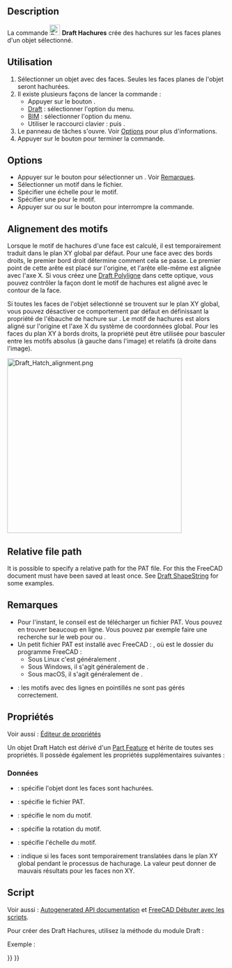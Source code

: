 <languages/>

{{Docnav/fr
|[[Draft_ShapeString/fr|Forme à partir d'un texte]]
|[[Draft_Text/fr|Texte]]
|[[Draft_Workbench/fr|Atelier Draft]]
|IconL=Draft_ShapeString.svg
|IconR=Draft_Text.svg
|IconC=Workbench_Draft.svg
}}

{{GuiCommand/fr
|Name=Draft Hatch
|Name/fr=Draft Hachures
|MenuLocation=Draft : Formes → Hachures<br><br>
BIM : Annotation → Hachures
|Workbenches=[[Draft_Workbench/fr|Draft]], [[BIM_Workbench/fr|BIM]]
|Shortcut={{KEY|H}} {{KEY|A}}
|Version=0.20
|SeeAlso=[[Draft_Pattern/fr|Draft Motif]]
}}

== Description ==

La commande [[Image:Draft_Hatch.svg|24px]]  '''Draft Hachures''' crée des hachures sur les faces planes d'un objet sélectionné.

<span id="Usage"></span>
== Utilisation ==

# Sélectionner un objet avec des faces. Seules les faces planes de l'objet seront hachurées.
# Il existe plusieurs façons de lancer la commande :
#* Appuyer sur le bouton {{Button|[[Image:Draft_Hatch.svg|16px]] [[Draft_Hatch/fr|Hachures]]}}.
#* [[Draft_Workbench/fr|Draft]] : sélectionner l'option {{MenuCommand|Formes → [[Image:Draft_Hatch.svg|16px]] Hachures}} du menu.
#* [[BIM_Workbench/fr|BIM]] : sélectionner l'option {{MenuCommand|Annotation → [[Image:Draft_Hatch.svg|16px]] Hachures}} du menu.
#* Utiliser le raccourci clavier : {{KEY|H}} puis {{KEY|A}}.
# Le panneau de tâches {{MenuCommand|Hachure}} s'ouvre. Voir [[#Options|Options]] pour plus d'informations.
# Appuyer sur le bouton {{Button|OK}} pour terminer la commande.

== Options ==

* Appuyer sur le bouton {{Button|...}} pour sélectionner un {{MenuCommand|Fichier PAT}}. Voir [[#Remarques|Remarques]].
* Sélectionner un motif {{MenuCommand|Motif}} dans le fichier.
* Spécifier une échelle {{MenuCommand|Échelle}} pour le motif.
* Spécifier une {{MenuCommand|Rotation}} pour le motif.
* Appuyer sur {{KEY|Échap}} ou sur le bouton {{Button|Annuler}} pour interrompre la commande.

<span id="Pattern_alignment"></span>
== Alignement des motifs ==

Lorsque le motif de hachures d'une face est calculé, il est temporairement traduit dans le plan XY global par défaut. Pour une face avec des bords droits, le premier bord droit détermine comment cela se passe. Le premier point de cette arête est placé sur l'origine, et l'arête elle-même est alignée avec l'axe X. Si vous créez une [[Draft_Wire/fr|Draft Polyligne]] dans cette optique, vous pouvez contrôler la façon dont le motif de hachures est aligné avec le contour de la face.

Si toutes les faces de l'objet sélectionné se trouvent sur le plan XY global, vous pouvez désactiver ce comportement par défaut en définissant la propriété {{PropertyData|Translate}} de l'ébauche de hachure sur {{FALSE}}. Le motif de hachures est alors aligné sur l'origine et l'axe X du système de coordonnées global. Pour les faces du plan XY à bords droits, la propriété {{PropertyData|Translate}} peut être utilisée pour basculer entre les motifs absolus (à gauche dans l'image) et relatifs (à droite dans l'image).

[[Image:Draft_Hatch_alignment.png|400px]]
{{Caption|
Deux Draft Polylignes avec des hachures.<br>
Les polylignes ont été créées dans une direction sens horaire en partant du point inférieur gauche.<br>
Pour la hachure à gauche, la propriété Translate est réglée sur false.<br>
Pour la hachure à droite, elle est réglée sur true.
}}

== Relative file path ==

{{Version/fr|1.1}}

It is possible to specify a relative path for the PAT file. For this the FreeCAD document must have been saved at least once. See [[Draft_ShapeString#Relative_file_path|Draft ShapeString]] for some examples.

<span id="Notes"></span>
== Remarques ==

* Pour l'instant, le conseil est de télécharger un fichier PAT. Vous pouvez en trouver beaucoup en ligne. Vous pouvez par exemple faire une recherche sur le web pour {{FileName|acad.pat}} ou {{FileName|acadiso.pat}}.
* Un petit fichier PAT est installé avec FreeCAD : {{FileName|<program_folder>/data/Mod/TechDraw/PAT/FCPAT.pat}}, où {{FileName|<program_folder>}} est le dossier du programme FreeCAD :
** Sous Linux c'est généralement {{FileName|/usr/share/freecad}}.
** Sous Windows, il s'agit généralement de {{FileName|C:\Program Files\FreeCAD}}.
** Sous macOS, il s'agit généralement de {{FileName|/Applications/FreeCAD}}.
* {{VersionMinus/fr|1.0}} : les motifs avec des lignes en pointillés ne sont pas gérés correctement.

<span id="Properties"></span>
== Propriétés ==

Voir aussi : [[Property_editor/fr|Éditeur de propriétés]]

Un objet Draft Hatch est dérivé d'un [[Part_Feature/fr|Part Feature]] et hérite de toutes ses propriétés. Il possède également les propriétés supplémentaires suivantes :

<span id="Data"></span>
===Données===

{{TitleProperty|Hatch}}

* {{PropertyData|Base|Link}} : spécifie l'objet dont les faces sont hachurées.
* {{PropertyData|File|File}} : spécifie le fichier PAT.
* {{PropertyData|Pattern|String}} : spécifie le nom du motif.
* {{PropertyData|Rotation|Angle}} : spécifie la rotation du motif.
* {{PropertyData|Scale|Float}} : spécifie l'échelle du motif.
* {{PropertyData|Translate|Bool}} : indique si les faces sont temporairement translatées dans le plan XY global pendant le processus de hachurage. La valeur {{FALSE}} peut donner de mauvais résultats pour les faces non XY.

<span id="Scripting"></span>
==Script==

Voir aussi : [https://freecad.github.io/SourceDoc/ Autogenerated API documentation] et [[FreeCAD_Scripting_Basics/fr|FreeCAD Débuter avec les scripts]].

Pour créer des Draft Hachures, utilisez la méthode {{incode|make_hatch}} du module Draft :

{{Code|code=
hatch = make_hatch(baseobject, filename, pattern, scale, rotation)
}}

Exemple : 

{{Code|code=
import FreeCAD as App
import Draft

doc = App.newDocument()

rectangle = Draft.make_rectangle(4000, 1000)
rectangle.MakeFace = True
filename = App.getHomePath() + "data/Mod/TechDraw/PAT/FCPAT.pat"
pattern = "Horizontal5"
hatch = Draft.make_hatch(rectangle, filename, pattern, scale=50, rotation=45)

doc.recompute()
}}


{{Docnav/fr
|[[Draft_ShapeString/fr|Forme à partir d'un texte]]
|[[Draft_Text/fr|Texte]]
|[[Draft_Workbench/fr|Atelier Draft]]
|IconL=Draft_ShapeString.svg
|IconR=Draft_Text.svg
|IconC=Workbench_Draft.svg
}}

{{Draft Tools navi{{#translation:}}}}
{{Userdocnavi{{#translation:}}}}